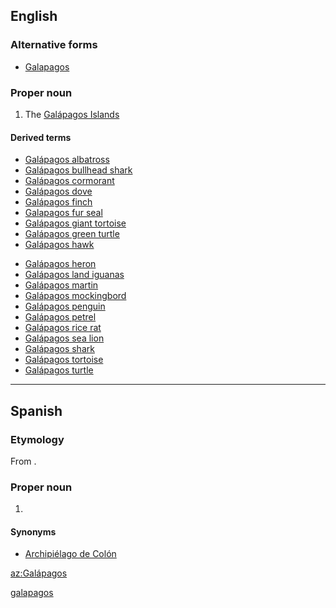 ==English==

===Alternative forms===
* [[Galapagos]]

===Proper noun===
{{en-proper noun}}

# The [[Galápagos Islands]]

====Derived terms====
{{der-top}}
* [[Galápagos albatross]]
* [[Galápagos bullhead shark]]
* [[Galápagos cormorant]]
* [[Galápagos dove]]
* [[Galápagos finch]]
* [[Galapagos fur seal]]
* [[Galápagos giant tortoise]]
* [[Galápagos green turtle]]
* [[Galápagos hawk]]
{{der-mid}}
* [[Galápagos heron]]
* [[Galápagos land iguanas]]
* [[Galápagos martin]]
* [[Galápagos mockingbord]]
* [[Galápagos penguin]]
* [[Galápagos petrel]]
* [[Galápagos rice rat]]
* [[Galápagos sea lion]]
* [[Galápagos shark]]
* [[Galápagos tortoise]]
* [[Galápagos turtle]]
{{der-bottom}}

[[Category:English terms spelled with Á|galapagos]]

----

==Spanish==

===Etymology===
From {{term|galápago|lang=es}}.

===Proper noun===
{{es-proper noun}}

# {{l|en|Galápagos}}

====Synonyms====
* [[Archipiélago de Colón]]

[[az:Galápagos]]